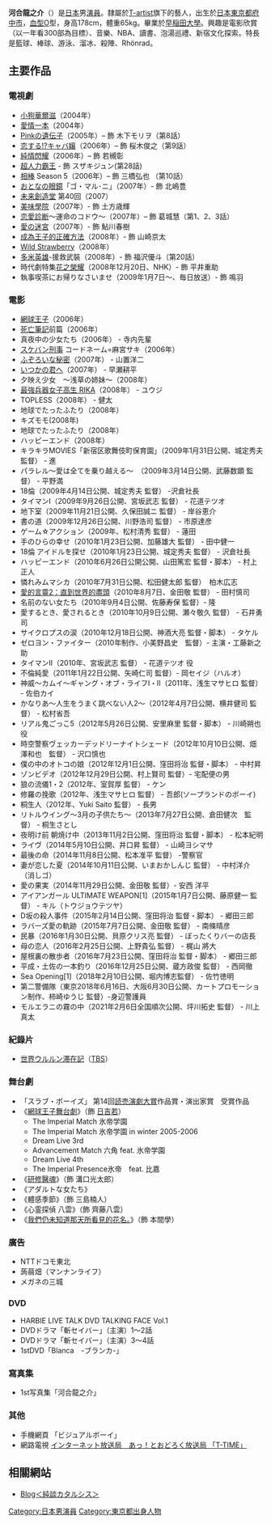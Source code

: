{{blpunsourced|time=2018-09-24T12:47:01+00:00}}
{{roughtranslation|time=2018-09-24T12:47:01+00:00}}
{{japanese|japanese=河合龍之介|kana=かわい りゅうのすけ|romaji=Kawai  Ryunosuke }}
'''河合龍之介'''（{{bd|1983年|5月23日|}}）是[[日本|日本]]男[[演員|演員]]。隸屬於[[T-artist|T-artist]]旗下的藝人，出生於[[日本|日本]][[東京都|東京都]][[府中市_(東京都)|府中市]]，[[血型|血型]]O型，身高178cm，體重65kg。畢業於[[早稲田大學|早稲田大學]]。興趣是電影欣賞（以一年看300部為目標）、音樂、NBA、讀書、泡湯巡禮、新宿文化探索。特長是籃球、棒球、游泳、溜冰、殺陣、Rhönrad。


== 主要作品 ==
=== 電視劇 ===
*[[小狗華爾滋|小狗華爾滋]]（2004年）
*[[愛情一本|愛情一本]]（2004年）
*[[Pinkの遺伝子|Pinkの遺伝子]]（2005年）– 飾 木下モリヲ（第8話）
*[[恋する!?キャバ嬢|恋する!?キャバ嬢]]（2006年）– 飾 桜木俊之（第9話）
*[[純情閃耀|純情閃耀]]（2006年）– 飾 若槻彰
*[[超人力霸王|超人力霸王]] - 飾 スザキジュン(第28話) 
*[[相棒|相棒]] Season 5（2006年）– 飾 三橋弘也 （第10話） 
*[[おとなの眼鏡|おとなの眼鏡]]「ゴ・マル･ニ」（2007年）- 飾 北嶋豊 
*[[未来創造堂|未来創造堂]] 第40回（2007）
*[[美味學院|美味學院]]（2007年）- 飾 土方歳輝 
*[[恋愛診断|恋愛診断]]〜運命のコドウ〜（2007年）– 飾 葛城慧（第1、2、3話）
*[[愛の迷宮|愛の迷宮]]（2007年）- 飾 鮎川春樹 
*[[成為王子的正確方法|成為王子的正確方法]]（2008年）- 飾 山崎京太
*[[Wild_Strawberry|Wild Strawberry]]（2008年）
*[[多米英雄|多米英雄]]-援救武裝（2008年）- 飾 福沢優斗（第20話）
*時代劇特集[[花之榮耀|花之榮耀]]（2008年12月20日、NHK）- 飾 平井重助 
*執事喫茶にお帰りなさいませ（2009年1月7日～、毎日放送）- 飾 鳴羽

=== 電影 ===
*[[網球王子|網球王子]]（2006年）
*[[死亡筆記_(電影)|死亡筆記]]前篇（2006年）
*真夜中の少女たち（2006年） - 寺内先輩
*[[スケバン刑事_(実写版)|スケバン刑事]] コードネーム=麻宮サキ（2006年）
*[[ふぞろいな秘密|ふぞろいな秘密]]（2007年） - 山置洋二
*[[いつかの君へ|いつかの君へ]]（2007年） - 早瀬耕平
*夕映え少女　～浅草の姉妹～（2008年）
*[[最強兵器女子高生_RIKA|最強兵器女子高生 RIKA]]（2008年） - ユウジ
*TOPLESS（2008年） - 健太
*地球でたったふたり（2008年）
*キズモモ(2008年)
*地球でたったふたり（2008年） 
*ハッピーエンド（2008年） 
*キラキラMOVIES「新宿区歌舞伎町保育園」（2009年1月31日公開、城定秀夫 監督） - 進
*パラレル〜愛は全てを乗り越える〜　（2009年3月14日公開、武藤数顕 監督） - 平野満
*18倫（2009年4月14日公開、城定秀夫 監督） -沢倉社長 
*タイマンI（2009年9月26日公開、宮坂武志 監督） - 花道テツオ 
*地下室（2009年11月21日公開、久保田誠ニ 監督） - 岸谷恵介 
*書の道（2009年12月26日公開、川野浩司 監督） - 市原達彦 
*ゲーム☆アクション（2009年、松村清秀 監督） - 蓮田　
*手のひらの幸せ（2010年1月23日公開、加藤雄大 監督） - 田中健一 
*18倫 アイドルを探せ（2010年1月23日公開、城定秀夫 監督） - 沢倉社長 
*ハッピーエンド（2010年6月26日公開公開、山田篤宏 監督・脚本） - 村上正人 
*憐れみムマシカ（2010年7月31日公開、松田健太郎 監督）　柏木広志　
*[[愛的言靈2：直到世界的盡頭|愛的言靈2：直到世界的盡頭]]（2010年8月7日、金田敬 監督） - 田村慎司 
*名前のない女たち（2010年9月4日公開、佐藤寿保 監督）- 隆 
*愛するとき、愛されるとき（2010年10月9日公開、瀬々敬久 監督） - 石井勇司　 
*サイクロプスの涙（2010年12月18日公開、神酒大亮 監督・脚本） - タケル 
*ゼロヨン・ファイター（2010年制作、小美野昌史　監督）- 主演・工藤新之助　
*タイマンII（2010年、宮坂武志 監督） - 花道テツオ 役
*不倫純愛（2011年1月22日公開、矢崎仁司 監督）- 岡セイジ（ハルオ）　
*神威〜カムイ〜ギャング・オブ・ライフI・II（2011年、浅生マサヒロ 監督） - 佐伯カイ　
*かなりあ〜人生をうまく跳べない人2〜（2012年4月7日公開、横井健司 監督） - 松村省吾 
*リアル鬼ごっこ5（2012年5月26日公開、安里麻里 監督・脚本） - 川崎朔也 役
*時空警察ヴェッカーデッドリーナイトシェード（2012年10月10日公開、畑澤和也　監督） - 沢口慎也　
*僕の中のオトコの娘（2012年12月1日公開、窪田将治 監督・脚本） - 中村昇 
*ゾンビデオ（2012年12月29日公開、村上賢司 監督）- 宅配便の男 
*狼の流儀1・2（2012年、室賀厚 監督） - ケン 
*修羅の挽歌（2012年、浅生マサヒロ 監督） - 吾郎(ソープランドのボーイ) 
*桐生人（2012年、Yuki Saito 監督） - 長男　
*リトルウイング〜3月の子供たち〜（2013年7月27日公開、倉田健次　監督） - 桐生さとし 
*夜明け前 朝焼け中（2013年11月2日公開、窪田将治 監督・脚本） - 松本紀明 
*ライヴ（2014年5月10日公開、井口昇 監督） - 山崎ヨシマサ 
*最後の命（2014年11月8日公開、松本准平 監督） -警察官 
*妻が恋した夏（2014年10月11日公開、いまおかしんじ 監督） - 中村洋介（消しゴ） 
*愛の果実（2014年11月29日公開、金田敬 監督）- 安西 洋平 
*アイアンガール ULTIMATE WEAPON[1]（2015年1月7日公開、藤原健一 監督） - キル（トウジョウテツヤ） 
*D坂の殺人事件（2015年2月14日公開、窪田将治 監督・脚本） - 郷田三郎 
*ラバーズ愛の軌跡（2015年7月7日公開、金田敬 監督） - 南條晴彦　
*民暴（2016年1月30日公開、貝原クリス亮 監督） - ぼったくりバーの店長 
*母の恋人（2016年2月25日公開、上野貴弘 監督） - 梶山 將大 
*屋根裏の散歩者（2016年7月23日公開、窪田将治 監督・脚本） - 郷田三郎 
*平成・土佐の一本釣り（2016年12月25日公開、蔵方政俊 監督） - 西岡徹 
*Sea Opening[1]（2018年2月10日公開、堀内博志監督） - 佐竹徳明 
*第二警備隊（東京2018年6月16日、大阪6月30日公開、カートプロモーション制作、柿崎ゆうじ 監督）-身辺警護員 
*モルエラニの霧の中（2021年2月6日全国順次公開、坪川拓史 監督） - 川上真太

=== 紀錄片 ===
*[[世界ウルルン滞在記|世界ウルルン滞在記]]（[[東京放送|TBS]]）

=== 舞台劇 ===
*「スラブ・ボーイズ」 第14回[[読売演劇大賞|読売演劇大賞]]作品賞・演出家賞　受賞作品
*《[[網球王子舞台劇|網球王子舞台劇]]》（飾 [[網球王子人物列表|日吉若]]）
**The Imperial Match 氷帝学園
**The Imperial Match 氷帝学園 in winter 2005-2006
**Dream Live 3rd
**Advancement Match 六角 feat. 氷帝学園
**Dream Live 4th
**The Imperial Presence氷帝　feat. 比嘉 	
*《[[研修醫魂|研修醫魂]]》（飾 溝口光太郎）
*《アダルトな女たち》
*《體感季節》（飾 三島楠人）
*《心霊探偵 八雲》（飾 齊藤八雲）
*《[[我們仍未知道那天所看見的花名。|我們仍未知道那天所看見的花名。]]》（飾 本間學）

=== 廣告 ===
*NTTドコモ東北
*蒟蒻畑（マンナンライフ）
*メガネの三城

=== DVD===
*HARBIE LIVE TALK DVD TALKING FACE Vol.1
*DVDドラマ「斬セイバー」（主演）1～2話
*DVDドラマ「斬セイバー」（主演）3～4話
*1stDVD「Blanca　-ブランカ-」

===寫真集===
*1st写真集「河合龍之介」	

=== 其他 ===
*手機網頁 「ビジュアルボーイ」
*網路電視 [http://odoroku.tv/entertainment/tt2/ インターネット放送局　あっ！とおどろく放送局 「T-TIME」] {{Wayback|url=http://odoroku.tv/entertainment/tt2/ |date=20080920162452 }}

==相關網站==
*[http://ameblo.jp/ryu-no-suke/ Blog＜純談カタルシス＞] {{Wayback|url=http://ameblo.jp/ryu-no-suke/ |date=20080316014532 }}


{{DEFAULTSORT: Kawai Ryunosuke }}

[[Category:日本男演員|Category:日本男演員]]
[[Category:東京都出身人物|Category:東京都出身人物]]